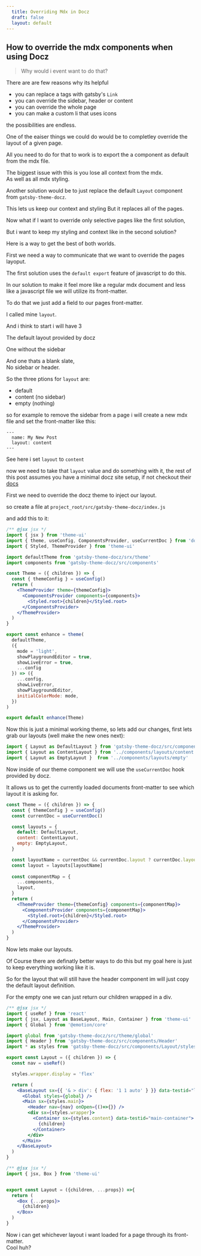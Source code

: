 ```yaml
---
  title: Overriding Mdx in Docz
  draft: false
  layout: default
---
```


## How to override the mdx components when using Docz

> Why would i event want to do that?

There are are few reasons why its helpful
* you can replace a tags with gatsby's `Link`
* you can override the sidebar, header or content
* you can override the whole page
* you can make a custom li that uses icons

the possibilities are endless.

One of the eaiser things we could do would be to completley override the 
layout of a given page.   

All you need to do for that to work is to export the 
a component as default from the mdx file.  

The biggest issue with this is you lose all context from the mdx.  
As well as all mdx styling. 

Another solution would be to just replace the default `Layout` component from
`gatsby-theme-docz`.  

This lets us keep our context and styling
But it replaces all of the pages.

Now what if I want to override only selective pages like the first solution,   

But i want to keep my styling and context like in the second solution?

Here is a way to get the best of both worlds.

First we need a way to communicate that we want to override the pages layoput.  

The first solution uses the `default export` feature of javascript to do this.  

In our solution to make it feel more like a regular mdx document and less like a javascript file we will utilize its front-matter.  

To do that we just add a field to our pages front-matter.

I called mine `layout`. 

And i think to start i will have 3

The default layout provided by docz  

One without the sidebar

And one thats a blank slate,  
No sidebar or header.  

So the three ptions for `layout` are:  

* default
* content (no sidebar)
* empty (nothing)

so for example to remove the sidebar from a page i will create a new 
mdx file and set the front-matter like this:

```mdx
---
  name: My New Post
  layout: content
---
```

See here i set `layout` to `content`

now we need to take that `layout` value and do something with it,
the rest of this post assumes you have a minimal docz site setup,
if not checkout their [docs](https://docz.site)

First we need to override the docz theme to inject our layout.

so create a file at `project_root/src/gatsby-theme-docz/index.js`

and add this to it:

```jsx filename=src/gatsby-theme-docz/index.js
/** @jsx jsx */
import { jsx } from 'theme-ui'
import { theme, useConfig, ComponentsProvider, useCurrentDoc } from 'docz'
import { Styled, ThemeProvider } from 'theme-ui'

import defaultTheme from 'gatsby-theme-docz/srx/theme'
import components from 'gatsby-theme-docz/src/components'

const Theme = ({ children }) => {
  const { themeConfig } = useConfig()
  return (
    <ThemeProvider theme={themeConfig}>
      <ComponentsProvider components={components}>
        <Styled.root>{children}</Styled.root>
      </ComponentsProvider>
    </ThemeProvider>
  )
}

export const enhance = theme(
  defaultTheme,
  ({
    mode = 'light',
    showPlaygroundEditor = true,
    showLiveError = true,
    ...config
  }) => ({
    ...config,
    showLiveError,
    showPlaygroundEditor,
    initialColorMode: mode,
  })
)

export default enhance(Theme)
```

Now this is just a minimal working theme, so lets add our changes,
first lets grab our layouts (well make the new ones next):

```jsx
import { Layout as DefaultLayout } from 'gatsby-theme-docz/src/components/Layout'
import { Layout as ContentLayout } from '../components/layouts/content'
import { Layout as EmptyLayout }  from '../components/layouts/empty'

```

Now inside of our theme component we will use the `useCurrentDoc` hook provided by docz.   

It allows us to get the currently loaded documents front-matter to see which layout it is asking for.

```jsx
const Theme = ({ children }) => {
  const { themeConfig } = useConfig()
  const currentDoc = useCurrentDoc()

  const layouts = {
    default: DefaultLayout,
    content: ContentLayout,
    empty: EmptyLayout,
  }

  const layoutName = currentDoc && currentDoc.layout ? currentDoc.layout : 'default'
  const layout = layouts[layoutName]
  
  const componentMap = {
    ...components,
    layout,
  }
  return (
    <ThemeProvider theme={themeConfig} components={componentMap}>
      <ComponentsProvider components={componentMap}>
        <Styled.root>{children}</Styled.root>
      </ComponentsProvider>
    </ThemeProvider>
  )
}
```

Now lets make our layouts.  

Of Course there are definatly better ways to do this but my goal
here is just to keep everything working like it is.  

So for the layout that will still have the header component im will just copy the default layout definition.   

For the empty one we can just return our children wrapped in a div.

```jsx filename=src/components/layouts/content.jsx
/** @jsx jsx */
import { useRef } from 'react'
import { jsx, Layout as BaseLayout, Main, Container } from 'theme-ui'
import { Global } from '@emotion/core'

import global from 'gatsby-theme-docz/src/theme/global'
import { Header } from 'gatsby-theme-docz/src/components/Header'
import * as styles from 'gatsby-theme-docz/src/components/Layout/styles'

export const Layout = ({ children }) => {
  const nav = useRef()

  styles.wrapper.display = 'flex'

  return (
    <BaseLayout sx={{ '& > div': { flex: '1 1 auto' } }} data-testid="layout">
      <Global styles={global} />
      <Main sx={styles.main}>
        <Header nav={nav} onOpen={()=>{}} />
        <div sx={styles.wrapper}>
          <Container sx={styles.content} data-testid="main-container">
            {children}
          </Container>
        </div>
      </Main>
    </BaseLayout>
  )
}
```

```jsx filename=src/components/layouts/empty.jsx
/** @jsx jsx */
import { jsx, Box } from 'theme-ui'


export const Layout = ({children, ...props}) =>{
  return (
    <Box {...props}>
      {children}
    </Box>
  )
}
```

Now i can get whichever layout i want loaded for a page through
its front-matter.  
Cool huh? 